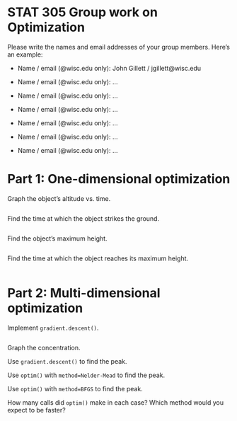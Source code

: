 # STAT 305 Group work on Optimization

Please write the names and email addresses of your group members.
Here's an example:

* Name / email (@wisc.edu only): John Gillett / jgillett@wisc.edu

* Name / email (@wisc.edu only): ...
* Name / email (@wisc.edu only): ...
* Name / email (@wisc.edu only): ...
* Name / email (@wisc.edu only): ...
* Name / email (@wisc.edu only): ...
* Name / email (@wisc.edu only): ...

# Part 1: One-dimensional optimization

Graph the object's altitude vs. time.

```r

```

Find the time at which the object strikes the ground.

```r

```

Find the object's maximum height.

```r

```

Find the time at which the object reaches its maximum height.

```r

```

# Part 2: Multi-dimensional optimization

Implement `gradient.descent()`.

```r

```

Graph the concentration.

Use `gradient.descent()` to find the peak.

Use `optim()` with `method=Nelder-Mead` to find the peak.

Use `optim()` with `method=BFGS` to find the peak.

How many calls did `optim()` make in each case? Which method would you
expect to be faster?
